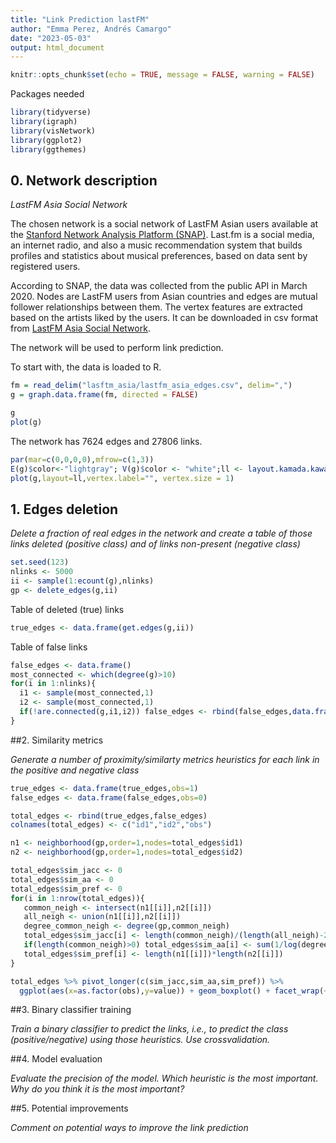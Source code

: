```yaml
---
title: "Link Prediction lastFM"
author: "Emma Perez, Andrés Camargo"
date: "2023-05-03"
output: html_document
---
```


```r
knitr::opts_chunk$set(echo = TRUE, message = FALSE, warning = FALSE)
```

Packages needed

```r
library(tidyverse)
library(igraph)
library(visNetwork)
library(ggplot2)
library(ggthemes)

```


## 0. Network description

*LastFM Asia Social Network*

The chosen network is a social network of LastFM Asian users available at the [Stanford Network Analysis Platform (SNAP)](https://snap.stanford.edu/index.html). Last.fm is a social media, an internet radio, and also a music recommendation system that builds profiles and statistics about musical preferences, based on data sent by registered users.

According to SNAP, the data was collected from the public API in March 2020. Nodes are LastFM users from Asian countries and edges are mutual follower relationships between them. The vertex features are extracted based on the artists liked by the users. It can be downloaded in csv format from [LastFM Asia Social Network](https://snap.stanford.edu/data/feather-lastfm-social.html). 

The network will be used to perform link prediction. 

To start with, the data is loaded to R. 


```r
fm = read_delim("lasftm_asia/lastfm_asia_edges.csv", delim=",")
g = graph.data.frame(fm, directed = FALSE)
```

```r
g
plot(g)
```
The network has 7624 edges and 27806 links. 

```r
par(mar=c(0,0,0,0),mfrow=c(1,3))
E(g)$color<-"lightgray"; V(g)$color <- "white";ll <- layout.kamada.kawai(g)
plot(g,layout=ll,vertex.label="", vertex.size = 1)

```

## 1. Edges deletion

*Delete a fraction of real edges in the network and create a table of those links deleted (positive class) and of links non-present (negative class) *


```r
set.seed(123)
nlinks <- 5000
ii <- sample(1:ecount(g),nlinks)
gp <- delete_edges(g,ii)
```

Table of deleted (true) links
```r
true_edges <- data.frame(get.edges(g,ii))
```

Table of false links

```r
false_edges <- data.frame()
most_connected <- which(degree(g)>10)
for(i in 1:nlinks){
  i1 <- sample(most_connected,1)
  i2 <- sample(most_connected,1)
  if(!are.connected(g,i1,i2)) false_edges <- rbind(false_edges,data.frame(X1=i1,X2=i2))
}
```


##2. Similarity metrics

*Generate a number of proximity/similarty metrics heuristics for each link in the positive and negative class*

```r
true_edges <- data.frame(true_edges,obs=1)
false_edges <- data.frame(false_edges,obs=0)

total_edges <- rbind(true_edges,false_edges)
colnames(total_edges) <- c("id1","id2","obs")
```


```r
n1 <- neighborhood(gp,order=1,nodes=total_edges$id1)
n2 <- neighborhood(gp,order=1,nodes=total_edges$id2)
```

```r
total_edges$sim_jacc <- 0
total_edges$sim_aa <- 0
total_edges$sim_pref <- 0
for(i in 1:nrow(total_edges)){
   common_neigh <- intersect(n1[[i]],n2[[i]])
   all_neigh <- union(n1[[i]],n2[[i]])
   degree_common_neigh <- degree(gp,common_neigh)
   total_edges$sim_jacc[i] <- length(common_neigh)/(length(all_neigh)-2)
   if(length(common_neigh)>0) total_edges$sim_aa[i] <- sum(1/log(degree_common_neigh))
   total_edges$sim_pref[i] <- length(n1[[i]])*length(n2[[i]])
}
```


```r
total_edges %>% pivot_longer(c(sim_jacc,sim_aa,sim_pref)) %>%
  ggplot(aes(x=as.factor(obs),y=value)) + geom_boxplot() + facet_wrap(~name,scales="free")
```


##3. Binary classifier training 

*Train a binary classifier to predict the links, i.e., to predict the class (positive/negative) using those heuristics. Use crossvalidation.*

##4. Model evaluation

*Evaluate the precision of the model. Which heuristic is the most important. Why do you think it is the most important?*

##5. Potential improvements 

*Comment on potential ways to improve the link prediction* 
